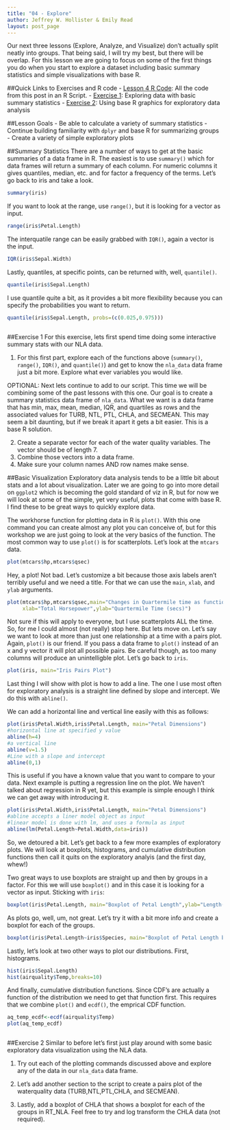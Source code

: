 ```yaml
---
title: "04 - Explore"
author: Jeffrey W. Hollister & Emily Read
layout: post_page
---
```

Our next three lessons (Explore, Analyze, and Visualize) don't actually split neatly into groups.  That being said, I will try my best, but there will be overlap.  For this lesson we are going to focus on some of the first things you do when you start to explore a dataset including basic summary statistics and simple visualizations with base R.

##Quick Links to Exercises and R code
- [Lesson 4 R Code](/introR/rmd_posts/2015-01-14-04-Explore.R): All the code from this post in an R Script.
- [Exercise 1](#exercise-1): Exploring data with basic summary statistics
- [Exercise 2](#exercise-2): Using base R graphics for exploratory data analysis 

##Lesson Goals
- Be able to calculate a variety of summary statistics
- Continue building familiarity with `dplyr` and base R for summarizing groups
- Create a variety of simple exploratory plots

##Summary Statistics
There are a number of ways to get at the basic summaries of a data frame in R.  The easiest is to use `summary()` which for data frames will return a summary of each column.  For numeric columns it gives quantiles, median, etc. and for factor a frequency of the terms.  Let's go back to iris and take a look.

```r
summary(iris)
```

If you want to look at the range, use `range()`, but it is looking for a vector as input.

```r
range(iris$Petal.Length)
```

The interquatile range can be easily grabbed with `IQR()`, again a vector is the input.

```r
IQR(iris$Sepal.Width)
```

Lastly, quantiles, at specific points, can be returned with, well, `quantile()`.

```r
quantile(iris$Sepal.Length)
```

I use quantile quite a bit, as it provides a bit more flexibility because you can specify the probabilities you want to return.

```r
quantile(iris$Sepal.Length, probs=(c(0.025,0.975)))
```

```r
```

##Exercise 1
For this exercise, lets first spend time doing some interactive summary stats with our NLA data.

1. For this first part, explore each of the functions above (`summary()`, `range()`, `IQR()`, and `quantile()`) and get to know the `nla_data` data frame just a bit more.  Explore what ever variables you would like.

OPTIONAL: Next lets continue to add to our script.  This time we will be combining some of the past lessons with this one.  Our goal is to create a summary statistics data frame of `nla_data`.  What we want is a data frame that has min, max, mean, median, IQR, and quartiles as rows and the associated values for TURB, NTL, PTL, CHLA, and SECMEAN.  This may seem a bit daunting, but if we break it apart it gets a bit easier. This is a base R solution. 

2. Create a separate vector for each of the water quality variables.  The vector should be of length 7.
3. Combine those vectors into a data frame.
4. Make sure your column names AND row names make sense.

##Basic Visualization
Exploratory data analysis tends to be a little bit about stats and a lot about visualization.  Later we are going to go into more detail on `ggplot2` which is becoming the gold standard of viz in R, but for now we will look at some of the simple, yet very useful, plots that come with base R.  I find these to be great ways to quickly explore data.  

The workhorse function for plotting data in R is `plot()`.  With this one command you can create almost any plot you can conceive of, but for this workshop we are just going to look at the very basics of the function.  The most common way to use `plot()` is for scatterplots.  Let's look at the `mtcars` data.

```r
plot(mtcars$hp,mtcars$qsec)
```

Hey, a plot!  Not bad.  Let's customize a bit because those axis labels aren't terribly useful and we need a title. For that we can use the `main`, `xlab`, and `ylab` arguments.

```r
plot(mtcars$hp,mtcars$qsec,main="Changes in Quartermile time as function of horsepower",
     xlab="Total Horsepower",ylab="Quartermile Time (secs)")
```

Not sure if this will apply to everyone, but I use scatterplots ALL the time.  So, for me I could almost (not really) stop here.  But lets move on.  Let's say we want to look at more than just one relationship at a time with a pairs plot.  Again, `plot()` is our friend.  If you pass a data frame to `plot()` instead of an x and y vector it will plot all possible pairs.  Be careful though, as too many columns will produce an unintelligble plot.  Let's go back to `iris`.

```r
plot(iris, main="Iris Pairs Plot")
```

Last thing I will show with plot is how to add a line.  The one I use most often for exploratory analysis is a straight line defined by slope and intercept.  We do this with `abline()`.

We can add a horizontal line and vertical line easily with this as follows:

```r
plot(iris$Petal.Width,iris$Petal.Length, main="Petal Dimensions")
#horizontal line at specified y value
abline(h=4)
#a vertical line
abline(v=1.5)
#Line with a slope and intercept
abline(0,1)
```

This is useful if you have a known value that you want to compare to your data.  Next example is putting a regression line on the plot.  We haven't talked about regression in R yet, but this example is simple enough I think we can get away with introducing it.  

```r
plot(iris$Petal.Width,iris$Petal.Length, main="Petal Dimensions")
#abline accepts a liner model object as input
#linear model is done with lm, and uses a formula as input
abline(lm(Petal.Length~Petal.Width,data=iris))
```

So, we detoured a bit.  Let's get back to a few more examples of exploratory plots.  We will look at boxplots, histograms, and cumulative distribution functions then call it quits on the exploratory analyis (and the first day, whew!)

Two great ways to use boxplots are straight up and then by groups in a factor. For this we will use `boxplot()` and in this case it is looking for a vector as input. Sticking with `iris`:

```r
boxplot(iris$Petal.Length, main="Boxplot of Petal Length",ylab="Length(cm)")
```

As plots go, well, um, not great.  Let's try it with a bit more info and create a boxplot for each of the groups.

```r
boxplot(iris$Petal.Length~iris$Species, main="Boxplot of Petal Length by Species",ylab="Length(cm)")
```

Lastly, let's look at two other ways to plot our distributions.  First, histograms.

```r
hist(iris$Sepal.Length)
hist(airquality$Temp,breaks=10)
```

And finally, cumulative distribution functions.  Since CDF's are actually a function of the distribution we need to get that function first.  This requires that we combine `plot()` and `ecdf()`, the emprical CDF function.

```r
aq_temp_ecdf<-ecdf(airquality$Temp)
plot(aq_temp_ecdf)
```

```r
```

##Exercise 2
Similar to before let's first just play around with some basic exploratory data visualization using the NLA data.

1. Try out each of the plotting commands discussed above and explore any of the data in our `nla_data` data frame.

2. Let's add another section to the script to create a pairs plot of the waterquality data (TURB,NTL,PTL,CHLA, and SECMEAN).

3. Lastly, add a boxplot of CHLA that shows a boxplot for each of the groups in RT_NLA.  Feel free to try and log transform the CHLA data (not required).
